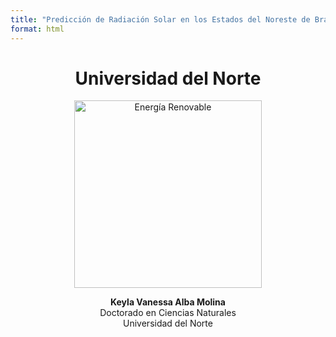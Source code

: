 ---
title: "Predicción de Radiación Solar en los Estados del Noreste de Brasil Utilizando Técnicas Híbridas Basadas en Transformada Wavelet Discreta, ARIMA y Redes Neuronales Artificiales (ANN)"
format: html
---

<div style="text-align: center;">

  <h1>Universidad del Norte</h1>

  <img src="figures/renovable.jpg" alt="Energía Renovable" width="300"/>

  <p><strong>Keyla Vanessa Alba Molina</strong><br>
  Doctorado en Ciencias Naturales<br>
  Universidad del Norte</p>

</div>

